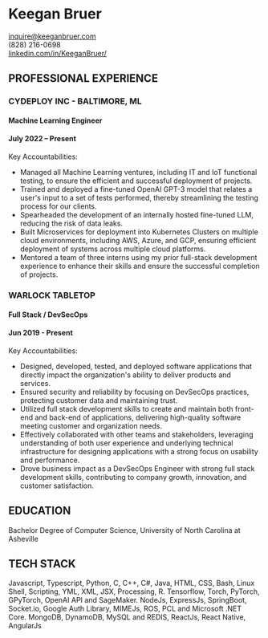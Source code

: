 
<h1>Keegan Bruer</h1>

<div style={{"display":"flex", "justifyContent":"center", "alignItems":"center", "gap":"20px"}}>
    <div style={{"display":"flex", "justifyContent":"center", "alignItems":"center", "gap":"5px"}}><MdEmail /> <a href="mailto:inquire@keeganbruer.com">inquire@keeganbruer.com</a></div>
    <div style={{"display":"flex", "justifyContent":"center", "alignItems":"center", "gap":"5px"}}><FaPhoneSquare /> (828) 216-0698 </div>
    <div style={{"display":"flex", "justifyContent":"center", "alignItems":"center", "gap":"5px"}}><FaLinkedin /> <a href="https://linkedin.com/in/KeeganBruer/">linkedin.com/in/KeeganBruer/</a></div>
    
</div>

## PROFESSIONAL EXPERIENCE

### CYDEPLOY INC - BALTIMORE, ML
<div style={{"width":"100%", "display":"flex", "justify-content":"space-between"}}>
    <h4>Machine Learning Engineer</h4>
    <h4>July 2022 – Present </h4>
</div>
<div className="small_spacer"></div>

Key Accountabilities:
* Managed all Machine Learning ventures, including IT and IoT functional testing, to ensure the efficient and successful deployment of projects.
* Trained and deployed a fine-tuned OpenAI GPT-3 model that relates a user's input to a set of tests performed, thereby streamlining the testing process for our clients.
* Spearheaded the development of an internally hosted fine-tuned LLM, reducing the risk of data leaks. 
* Built Microservices for deployment into Kubernetes Clusters on multiple cloud environments, including AWS, Azure, and GCP, ensuring efficient deployment of systems across multiple cloud platforms.
* Mentored a team of three interns using my prior full-stack development experience to enhance their skills and ensure the successful completion of projects.
<div className="spacer"></div>

### WARLOCK TABLETOP
<div style={{"width":"100%", "display":"flex", "justify-content":"space-between"}}>
    <h4>Full Stack / DevSecOps</h4>
    <h4>Jun 2019 - Present</h4>
</div>
<div className="small_spacer"></div>

Key Accountabilities:
* Designed, developed, tested, and deployed software applications that directly impact the organization's ability to deliver products and services.
* Ensured security and reliability by focusing on DevSecOps practices, protecting customer data and maintaining trust.
* Utilized full stack development skills to create and maintain both front-end and back-end of applications, delivering high-quality software meeting customer and organization needs.
* Effectively collaborated with other teams and stakeholders, leveraging understanding of both user experience and underlying technical infrastructure for designing applications with a strong focus on usability and performance.
* Drove business impact as a DevSecOps Engineer with strong full stack development skills, contributing to company growth, innovation, and customer satisfaction.

## EDUCATION

Bachelor Degree of Computer Science, University of North Carolina at Asheville

## TECH STACK

Javascript, Typescript, Python, C, C++, C#, Java, HTML, CSS, Bash, Linux Shell, Scripting, YML, XML, JSX, Processing, R.
Tensorflow, Torch, PyTorch, GPyTorch, OpenAI API and SageMaker.
NodeJs, ExpressJs, SpringBoot, Socket.io, Google Auth Library, MIMEJs, ROS, PCL and Microsoft .NET Core.
MongoDB, DynamoDB, MySQL and REDIS,
ReactJs, React Native, AngularJs